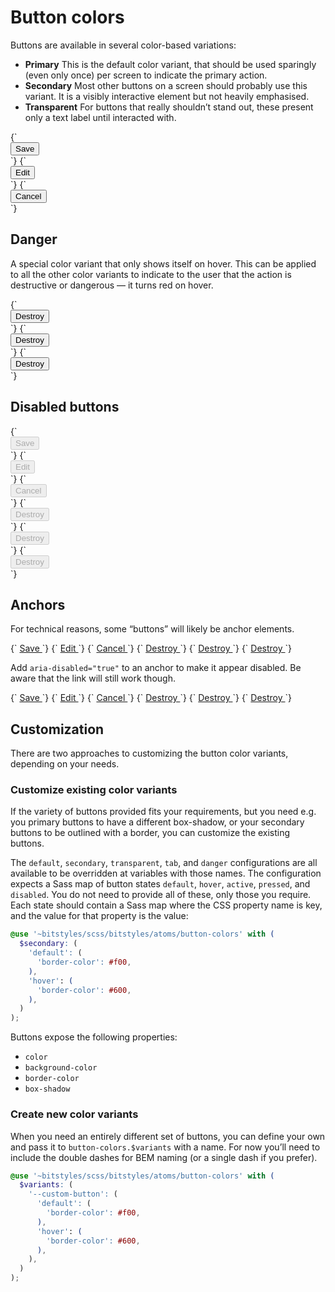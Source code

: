 
<Meta title="Atoms/Button/Colors" />

# Button colors

Buttons are available in several color-based variations:

- **Primary** This is the default color variant, that should be used sparingly (even only once) per screen to indicate the primary action.
- **Secondary** Most other buttons on a screen should probably use this variant. It is a visibly interactive element but not heavily emphasised.
- **Transparent** For buttons that really shouldn’t stand out, these present only a text label until interacted with.


<Canvas>
  <Story name="Primary">
    {`
      <div class="u-padding-m">
        <button class="a-button">
          Save
        </button>
      </div>
    `}
  </Story>
  <Story name="Secondary">
    {`
      <div class="u-padding-m">
        <button class="a-button a-button--secondary">
          Edit
        </button>
      </div>
    `}
  </Story>
  <Story name="Transparent">
    {`
      <div class="u-padding-m">
        <button class="a-button a-button--transparent">
          Cancel
        </button>
      </div>
    `}
  </Story>
</Canvas>

## Danger

A special color variant that only shows itself on hover. This can be applied to all the other color variants to indicate to the user that the action is destructive or dangerous — it turns red on hover.

<Canvas>
  <Story name="Danger/primary">
    {`
      <div class="u-padding-m">
        <button class="a-button a-button--danger">
          Destroy
        </button>
      </div>
    `}
  </Story>
  <Story name="Danger/secondary">
    {`
      <div class="u-padding-m">
        <button class="a-button a-button--secondary a-button--danger">
          Destroy
        </button>
      </div>
    `}
  </Story>
  <Story name="Danger/transparent">
    {`
      <div class="u-padding-m">
        <button class="a-button a-button--transparent a-button--danger">
          Destroy
        </button>
      </div>
    `}
  </Story>
</Canvas>

## Disabled buttons

<Canvas>
  <Story name="Primary (disabled)">
    {`
      <div class="u-padding-m">
        <button class="a-button" disabled>
          Save
        </button>
      </div>
    `}
  </Story>
  <Story name="Secondary (disabled)">
    {`
      <div class="u-padding-m">
        <button class="a-button a-button--secondary" disabled>
          Edit
        </button>
      </div>
    `}
  </Story>
  <Story name="Transparent (disabled)">
    {`
      <div class="u-padding-m">
        <button class="a-button a-button--transparent" disabled>
          Cancel
        </button>
      </div>
    `}
  </Story>
  <Story name="Danger/primary (disabled)">
    {`
      <div class="u-padding-m">
        <button class="a-button a-button--danger" disabled>
          Destroy
        </button>
      </div>
    `}
  </Story>
  <Story name="Danger/secondary (disabled)">
    {`
      <div class="u-padding-m">
        <button class="a-button a-button--secondary a-button--danger" disabled>
          Destroy
        </button>
      </div>
    `}
  </Story>
  <Story name="Danger/transparent (disabled)">
    {`
      <div class="u-padding-m">
        <button class="a-button a-button--transparent a-button--danger" disabled>
          Destroy
        </button>
      </div>
    `}
  </Story>
</Canvas>

## Anchors

For technical reasons, some “buttons” will likely be anchor elements.

<Canvas>
  <Story name="Primary anchor">
    {`
      <a href="/" class="a-button">
        Save
      </a>
    `}
  </Story>
  <Story name="Secondary anchor">
    {`
      <a href="/" class="a-button a-button--secondary">
        Edit
      </a>
    `}
  </Story>
  <Story name="Transparent anchor">
    {`
      <a href="/" class="a-button a-button--transparent">
        Cancel
      </a>
    `}
  </Story>
  <Story name="Danger/primary anchor">
    {`
      <a href="/" class="a-button a-button--danger">
        Destroy
      </a>
    `}
  </Story>
  <Story name="Danger/secondary anchor">
    {`
      <a href="/" class="a-button a-button--secondary a-button--danger">
        Destroy
      </a>
    `}
  </Story>
  <Story name="Danger/transparent anchor">
    {`
      <a href="/" class="a-button a-button--transparent a-button--danger">
        Destroy
      </a>
    `}
  </Story>
</Canvas>

Add `aria-disabled="true"` to an anchor to make it appear disabled. Be aware that the link will still work though.

<Canvas>
  <Story name="Primary anchor (disabled)">
    {`
      <a href="/" class="a-button" aria-disabled="true">
        Save
      </a>
    `}
  </Story>
  <Story name="Secondary anchor (disabled)">
    {`
      <a href="/" class="a-button a-button--secondary" aria-disabled="true">
        Edit
      </a>
    `}
  </Story>
  <Story name="Transparent anchor (disabled)">
    {`
      <a href="/" class="a-button a-button--transparent" aria-disabled="true">
        Cancel
      </a>
    `}
  </Story>
  <Story name="Danger/primary anchor (disabled)">
    {`
      <a href="/" class="a-button a-button--danger" aria-disabled="true">
        Destroy
      </a>
    `}
  </Story>
  <Story name="Danger/secondary anchor (disabled)">
    {`
      <a href="/" class="a-button a-button--secondary a-button--danger" aria-disabled="true">
        Destroy
      </a>
    `}
  </Story>
  <Story name="Danger/transparent anchor (disabled)">
    {`
      <a href="/" class="a-button a-button--transparent a-button--danger" aria-disabled="true">
        Destroy
      </a>
    `}
  </Story>
</Canvas>

## Customization

There are two approaches to customizing the button color variants, depending on your needs.

### Customize existing color variants

If the variety of buttons provided fits your requirements, but you need e.g. you primary buttons to have a different box-shadow, or your secondary buttons to be outlined with a border, you can customize the existing buttons.

The `default`, `secondary`, `transparent`, `tab`, and `danger` configurations are all available to be overridden at variables with those names. The configuration expects a Sass map of button states `default`, `hover`, `active`, `pressed`, and `disabled`. You do not need to provide all of these, only those you require. Each state should contain a Sass map where the CSS property name is key, and the value for that property is the value:

```scss
@use '~bitstyles/scss/bitstyles/atoms/button-colors' with (
  $secondary: (
    'default': (
      'border-color': #f00,
    ),
    'hover': (
      'border-color': #600,
    ),
  )
);
```

Buttons expose the following properties:

- `color`
- `background-color`
- `border-color`
- `box-shadow`

### Create new color variants

When you need an entirely different set of buttons, you can define your own and pass it to `button-colors.$variants` with a name. For now you’ll need to include the double dashes for BEM naming (or a single dash if you prefer).

```scss
@use '~bitstyles/scss/bitstyles/atoms/button-colors' with (
  $variants: (
    '--custom-button': (
      'default': (
        'border-color': #f00,
      ),
      'hover': (
        'border-color': #600,
      ),
    ),
  )
);
```
